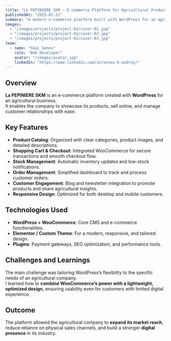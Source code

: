 ```yaml
---
title: "La PEPINIERE SKM – E-commerce Platform for Agricultural Products"
publishedAt: "2025-02-22"
summary: "A modern e-commerce platform built with WordPress for an agricultural company, enabling online sales, stock management, and customer engagement."
images:
  - "/images/projects/project-01/cover-01.jpg"
  - "/images/projects/project-01/cover-02.jpg"
  - "/images/projects/project-01/cover-03.jpg"
team:
  - name: "Skai Senou"
    role: "Web Developer"
    avatar: "/images/avatar.jpg"
    linkedIn: "https://www.linkedin.com/in/senou-k-audrey/"
---
```


## Overview

**La PEPINIERE SKM** is an e-commerce platform created with **WordPress** for an agricultural business.  
It enables the company to showcase its products, sell online, and manage customer relationships with ease.

## Key Features

- **Product Catalog**: Organized with clear categories, product images, and detailed descriptions.  
- **Shopping Cart & Checkout**: Integrated WooCommerce for secure transactions and smooth checkout flow.  
- **Stock Management**: Automatic inventory updates and low-stock notifications.  
- **Order Management**: Simplified dashboard to track and process customer orders.  
- **Customer Engagement**: Blog and newsletter integration to promote products and share agricultural insights.  
- **Responsive Design**: Optimized for both desktop and mobile customers.  

## Technologies Used

- **WordPress + WooCommerce**: Core CMS and e-commerce functionalities.  
- **Elementor / Custom Theme**: For a modern, responsive, and tailored design.  
- **Plugins**: Payment gateways, SEO optimization, and performance tools.  

## Challenges and Learnings

The main challenge was tailoring WordPress’s flexibility to the specific needs of an agricultural company.  
I learned how to **combine WooCommerce’s power with a lightweight, optimized design**, ensuring usability even for customers with limited digital experience.

## Outcome

The platform allowed the agricultural company to **expand its market reach**, reduce reliance on physical sales channels, and build a stronger **digital presence** in its industry.
